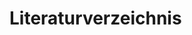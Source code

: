 \newpage

# Literaturverzeichnis

<!--
Um die Einrückung des ersten Eintrags zu entfernen.
-->
\noindent

<!--
Um einen hängenden Einzug und einen Abstand zwischen den Einträgen zu erzeugen.  
Für Stile, die keinen hängenden Einzug erfordern, können diese drei Zeilen entfernt werden.
-->

\setlength{\parindent}{-0.5cm}
\setlength{\leftskip}{0.5cm}

<!-- Der folgende HTML tag ist wichtig, damit die automatische Referenzliste nicht am Ende der Arbeit sondern in diesem Kapitel angezeigt wird. -->
<div id="refs"></div>

<!--
Auf Standardwerte zurücksetzen.
-->

\indent
\setlength{\parindent}{0pt}
\setlength{\leftskip}{0pt}

\newpage
